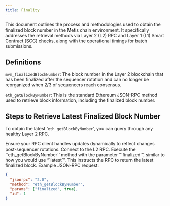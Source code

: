```yaml
---
title: Finality
---
```



This document outlines the process and methodologies used to obtain the finalized block number in the Metis chain environment. It specifically addresses the retrieval methods via Layer 2 (L2) RPC and Layer 1 (L1) Smart Contract (SCC) checks, along with the operational timings for batch submissions.

## Definitions

`mvm_finalizedBlockNumber`: The block number in the Layer 2 blockchain that has been finalized after the sequencer rotation and can no longer be reorganized when 2/3 of sequencers reach consensus.

`eth_getBlockByNumber`: This is the standard Ethereum JSON-RPC method used to retrieve block information, including the finalized block number.

## Steps to Retrieve Latest Finalized Block Number

To obtain the latest ‘`eth_getBlockByNumber`’, you can query through any healthy Layer 2 RPC.

<Callout type="info">
  Ensure your RPC client handles updates dynamically to reflect changes
  post-sequencer rotations.
</Callout>

<Steps>
  <Step>Connect to the L2 RPC.</Step>
  <Step>
    Execute the ‘`eth_getBlockByNumber`’ method with the parameter
    "`finalized`“, similar to how you would use “`latest`”. This instructs the
    RPC to return the latest finalized block.
    Example JSON-RPC request:

```json
{
  "jsonrpc": "2.0",
  "method": "eth_getBlockByNumber",
  "params": ["finalized", true],
  "id": 1
}
```

  </Step>
</Steps>
